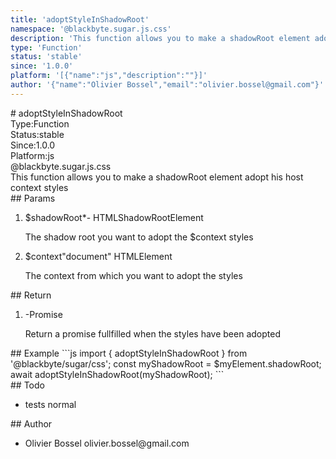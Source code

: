 ```yaml
---
title: 'adoptStyleInShadowRoot'
namespace: '@blackbyte.sugar.js.css'
description: 'This function allows you to make a shadowRoot element adopt his host context styles'
type: 'Function'
status: 'stable'
since: '1.0.0'
platform: '[{"name":"js","description":""}]'
author: '{"name":"Olivier Bossel","email":"olivier.bossel@gmail.com"}'
---
```

<div class="docmap -mdx">
# adoptStyleInShadowRoot
<div class="docmap_metas">
<div class="docmap_type"><span class="docmap_type-label">Type:</span><span class="docmap_type-value">Function</span></div>
<div class="docmap_status"><span class="docmap_status-label">Status:</span><span class="docmap_status-value -stable">stable</span></div>
<div class="docmap_since"><span class="docmap_since-label">Since:</span><span class="docmap_since-value">1.0.0</span></div>
<div class="docmap_platform"><span class="docmap_platform-label">Platform:</span><span class="docmap_platform-value -js">js</span></div>
</div>
<div class="docmap_namespace">@blackbyte.sugar.js.css</div>
<div class="docmap_description typo-lead typo-format">
This function allows you to make a shadowRoot element adopt his host context styles
</div>
<div class="docmap_params">
## Params
<ol class="docmap_list">
<li class="docmap_item">
<span class="docmap_name">$shadowRoot<span class="docmap_required">*</span></span><span class="docmap_default">-</span> <span class="docmap_type">HTMLShadowRootElement</span>
<p class="docmap_description">The shadow root you want to adopt the &dollar;context styles</p>
</li>
<li class="docmap_item">
<span class="docmap_name">$context</span><span class="docmap_default">&quot;document&quot;</span> <span class="docmap_type">HTMLElement</span>
<p class="docmap_description">The context from which you want to adopt the styles</p>
</li>
</ol>
</div>
<div class="docmap_return">
## Return
<ol class="docmap_list">
<li class="docmap_item">
<span class="docmap_default">-</span><span class="docmap_type">Promise</span>
<p class="docmap_description">Return a promise fullfilled when the styles have been adopted</p>
</li>
</ol>
</div>
<div class="docmap_examples">
## Example
<s-code language="js" header>
```js
import { adoptStyleInShadowRoot } from '@blackbyte/sugar/css';
const myShadowRoot = $myElement.shadowRoot;
await adoptStyleInShadowRoot(myShadowRoot);
```
</s-code>
</div>
<div class="docmap_todo">
## Todo
<ul class="docmap_list">
<li class="docmap_item">
<span class="docmap_description">tests</span>
<span class="docmap_priority -normal">normal</span>
</li>
</ul>
</div>
<div class="docmap_author">
## Author
<ul class="docmap_list">
<li class="docmap_item">
<span class="docmap_name">Olivier Bossel</span>
<span class="docmap_email">olivier.bossel@gmail.com</span>
</li>
</ul>
</div>
</div>